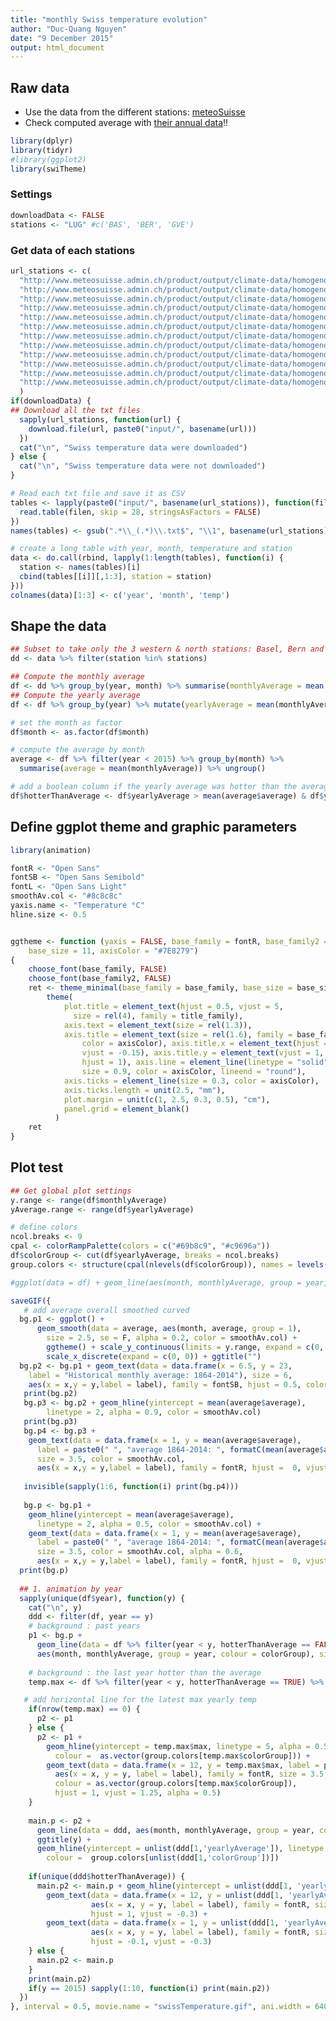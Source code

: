 ```yaml
---
title: "monthly Swiss temperature evolution"
author: "Duc-Quang Nguyen"
date: "9 December 2015"
output: html_document
---
```


## Raw data

* Use the data from the different stations: [meteoSuisse](http://www.meteosuisse.admin.ch/home/climat/passe/donnees-mensuelles-homogeneisees.html?region=Tableau)
* Check computed average with [their annual data](http://www.meteosuisse.admin.ch/product/output/climate-data/homogenous-monthly-data-processing/data/homog_mo_schweiz.txt)!!


```r
library(dplyr)
library(tidyr)
#library(ggplot2)
library(swiTheme)
```

### Settings
```r
downloadData <- FALSE
stations <- "LUG" #c('BAS', 'BER', 'GVE')
```


### Get data of each stations
```r
url_stations <- c(
  "http://www.meteosuisse.admin.ch/product/output/climate-data/homogenous-monthly-data-processing/data/homog_mo_BAS.txt",
  "http://www.meteosuisse.admin.ch/product/output/climate-data/homogenous-monthly-data-processing/data/homog_mo_BER.txt",
  "http://www.meteosuisse.admin.ch/product/output/climate-data/homogenous-monthly-data-processing/data/homog_mo_CHD.txt",
  "http://www.meteosuisse.admin.ch/product/output/climate-data/homogenous-monthly-data-processing/data/homog_mo_CHM.txt",
  "http://www.meteosuisse.admin.ch/product/output/climate-data/homogenous-monthly-data-processing/data/homog_mo_DAV.txt",
  "http://www.meteosuisse.admin.ch/product/output/climate-data/homogenous-monthly-data-processing/data/homog_mo_ENG.txt",
  "http://www.meteosuisse.admin.ch/product/output/climate-data/homogenous-monthly-data-processing/data/homog_mo_GVE.txt",
  "http://www.meteosuisse.admin.ch/product/output/climate-data/homogenous-monthly-data-processing/data/homog_mo_LUG.txt", 
  "http://www.meteosuisse.admin.ch/product/output/climate-data/homogenous-monthly-data-processing/data/homog_mo_SAE.txt", 
  "http://www.meteosuisse.admin.ch/product/output/climate-data/homogenous-monthly-data-processing/data/homog_mo_SIA.txt", 
  "http://www.meteosuisse.admin.ch/product/output/climate-data/homogenous-monthly-data-processing/data/homog_mo_SIO.txt", 
  "http://www.meteosuisse.admin.ch/product/output/climate-data/homogenous-monthly-data-processing/data/homog_mo_SMA.txt"
  )
if(downloadData) {
## Download all the txt files
  sapply(url_stations, function(url) {
    download.file(url, paste0("input/", basename(url)))
  })
  cat("\n", "Swiss temperature data were downloaded")
} else {
  cat("\n", "Swiss temperature data were not downloaded")
}

# Read each txt file and save it as CSV
tables <- lapply(paste0("input/", basename(url_stations)), function(filen) {
  read.table(filen, skip = 28, stringsAsFactors = FALSE)
})
names(tables) <- gsub(".*\\_(.*)\\.txt$", "\\1", basename(url_stations))

# create a long table with year, month, temperature and station
data <- do.call(rbind, lapply(1:length(tables), function(i) {
  station <- names(tables)[i]
  cbind(tables[[i]][,1:3], station = station)
}))
colnames(data)[1:3] <- c('year', 'month', 'temp')
```


## Shape the data
```r
## Subset to take only the 3 western & north stations: Basel, Bern and Geneva
dd <- data %>% filter(station %in% stations)

## Compute the monthly average
df <- dd %>% group_by(year, month) %>% summarise(monthlyAverage = mean (temp, na.rm = T)) %>% ungroup()
## Compute the yearly average
df <- df %>% group_by(year) %>% mutate(yearlyAverage = mean(monthlyAverage)) %>% ungroup()

# set the month as factor
df$month <- as.factor(df$month)

# compute the average by month
average <- df %>% filter(year < 2015) %>% group_by(month) %>% 
  summarise(average = mean(monthlyAverage)) %>% ungroup()

# add a boolean column if the yearly average was hotter than the average over all years & a new cumulative max
df$hotterThanAverage <- df$yearlyAverage > mean(average$average) & df$yearlyAverage == cummax(df$yearlyAverage)

```
## Define ggplot theme and graphic parameters
```r
library(animation)

fontR <- "Open Sans"
fontSB <- "Open Sans Semibold"
fontL <- "Open Sans Light"
smoothAv.col <- "#8c8c8c"
yaxis.name <- "Temperature °C"
hline.size <- 0.5 


ggtheme <- function (yaxis = FALSE, base_family = fontR, base_family2 = fontSB, title_family = fontL,
    base_size = 11, axisColor = "#7E8279") 
{
    choose_font(base_family, FALSE)
    choose_font(base_family2, FALSE)
    ret <- theme_minimal(base_family = base_family, base_size = base_size) + 
        theme(
            plot.title = element_text(hjust = 0.5, vjust = 5, 
              size = rel(4), family = title_family), 
            axis.text = element_text(size = rel(1.3)), 
            axis.title = element_text(size = rel(1.6), family = base_family2, 
                color = axisColor), axis.title.x = element_text(hjust = 1, 
                vjust = -0.15), axis.title.y = element_text(vjust = 1, 
                hjust = 1), axis.line = element_line(linetype = "solid", 
                size = 0.9, color = axisColor, lineend = "round"), 
            axis.ticks = element_line(size = 0.3, color = axisColor), 
            axis.ticks.length = unit(2.5, "mm"), 
            plot.margin = unit(c(1, 2.5, 0.3, 0.5), "cm"), 
            panel.grid = element_blank()
          )
    ret
}


```

## Plot test
```r
## Get global plot settings
y.range <- range(df$monthlyAverage)
yAverage.range <- range(df$yearlyAverage)

# define colors
ncol.breaks <- 9
cpal <- colorRampPalette(colors = c("#69b8c9", "#c9696a"))
df$colorGroup <- cut(df$yearlyAverage, breaks = ncol.breaks)
group.colors <- structure(cpal(nlevels(df$colorGroup)), names = levels(df$colorGroup))

#ggplot(data = df) + geom_line(aes(month, monthlyAverage, group = year, colour = yearlyAverage), size = 0.1, alpha = 0.8) 

saveGIF({ 
   # add average overall smoothed curved
  bg.p1 <- ggplot() +  
      geom_smooth(data = average, aes(month, average, group = 1), 
        size = 2.5, se = F, alpha = 0.2, color = smoothAv.col) +
        ggtheme() + scale_y_continuous(limits = y.range, expand = c(0, 0), name = yaxis.name) + 
        scale_x_discrete(expand = c(0, 0)) + ggtitle("")
  bg.p2 <- bg.p1 + geom_text(data = data.frame(x = 6.5, y = 23, 
    label = "Historical monthly average: 1864-2014"), size = 6,
    aes(x = x,y = y,label = label), family = fontSB, hjust = 0.5, color = smoothAv.col)
   print(bg.p2) 
   bg.p3 <- bg.p2 + geom_hline(yintercept = mean(average$average),
        linetype = 2, alpha = 0.9, color = smoothAv.col) 
   print(bg.p3)
   bg.p4 <- bg.p3 + 
    geom_text(data = data.frame(x = 1, y = mean(average$average), 
      label = paste0(" ", "average 1864-2014: ", formatC(mean(average$average), digits = 3), "°C")), 
      size = 3.5, color = smoothAv.col,
      aes(x = x,y = y,label = label), family = fontR, hjust =  0, vjust = 1.4)
  
   invisible(sapply(1:6, function(i) print(bg.p4)))
    
   bg.p <- bg.p1 + 
    geom_hline(yintercept = mean(average$average),
      linetype = 2, alpha = 0.5, color = smoothAv.col) + 
    geom_text(data = data.frame(x = 1, y = mean(average$average), 
      label = paste0(" ", "average 1864-2014: ", formatC(mean(average$average), digits = 3), "°C")), 
      size = 3.5, color = smoothAv.col, alpha = 0.6,
      aes(x = x,y = y,label = label), family = fontR, hjust =  0, vjust = 1.4)
  print(bg.p)
     
  ## 1. animation by year
  sapply(unique(df$year), function(y) {
    cat("\n", y)
    ddd <- filter(df, year == y)
    # background : past years
    p1 <- bg.p + 
      geom_line(data = df %>% filter(year < y, hotterThanAverage == FALSE),
      aes(month, monthlyAverage, group = year, colour = colorGroup), size = 0.3, alpha = 0.2) + scale_color_manual(values = group.colors) + guides(color = "none")
      
    # background : the last year hotter than the average
    temp.max <- df %>% filter(year < y, hotterThanAverage == TRUE) %>% group_by(year, colorGroup) %>% summarise(max = last(yearlyAverage)) %>% ungroup() %>% tail(1)

   # add horizontal line for the latest max yearly temp
    if(nrow(temp.max) == 0) {
      p2 <- p1
    } else {
      p2 <- p1 + 
        geom_hline(yintercept = temp.max$max, linetype = 5, alpha = 0.5, 
          colour =  as.vector(group.colors[temp.max$colorGroup])) + 
        geom_text(data = data.frame(x = 12, y = temp.max$max, label = paste0(formatC(temp.max$max), "° ",temp.max$year)), 
          aes(x = x, y = y, label = label), family = fontR, size = 3.5, 
          colour = as.vector(group.colors[temp.max$colorGroup]),
          hjust = 1, vjust = 1.25, alpha = 0.5)
    }
    
    main.p <- p2 + 
      geom_line(data = ddd, aes(month, monthlyAverage, group = year, colour = colorGroup), size = 1.1) + 
      ggtitle(y) +
      geom_hline(yintercept = unlist(ddd[1,'yearlyAverage']), linetype = 1, alpha = 0.5, 
        colour =  group.colors[unlist(ddd[1,'colorGroup'])])
    
    if(unique(ddd$hotterThanAverage)) {
      main.p2 <- main.p + geom_hline(yintercept = unlist(ddd[1, 'yearlyAverage']), linetype = 5, size = 1, colour = as.vector(group.colors[unlist(ddd[1, 'colorGroup'])])) + 
        geom_text(data = data.frame(x = 12, y = unlist(ddd[1, 'yearlyAverage']), label = as.character(y), stringsAsFactors = F), fontface ="bold",
                  aes(x = x, y = y, label = label), family = fontR, size = 5, colour = as.vector(group.colors[unlist(ddd[1,'colorGroup'])]),
                  hjust = 1, vjust = -0.3) + 
        geom_text(data = data.frame(x = 1, y = unlist(ddd[1, 'yearlyAverage']), label = paste0(formatC(unlist(ddd[1, 'yearlyAverage']), digits = 3), " °C"), stringsAsFactors = F), 
                  aes(x = x, y = y, label = label), family = fontR, size = 5, colour = as.vector(group.colors[unlist(ddd[1,'colorGroup'])]),
                  hjust = -0.1, vjust = -0.3)
    } else {
      main.p2 <- main.p
    }
    print(main.p2)
    if(y == 2015) sapply(1:10, function(i) print(main.p2))
  })  
}, interval = 0.5, movie.name = "swissTemperature.gif", ani.width = 640, ani.height = 800)

```
